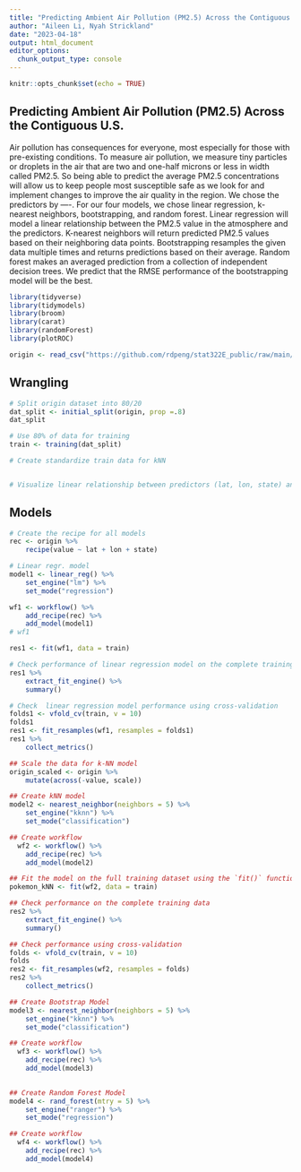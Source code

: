 ```yaml
---
title: "Predicting Ambient Air Pollution (PM2.5) Across the Contiguous U.S."
author: "Aileen Li, Nyah Strickland"
date: "2023-04-18"
output: html_document
editor_options: 
  chunk_output_type: console
---
```


```r
knitr::opts_chunk$set(echo = TRUE)
```
## Predicting Ambient Air Pollution (PM2.5) Across the Contiguous U.S.

  Air pollution has consequences for everyone, most especially for those with pre-existing conditions. To measure air pollution, we measure tiny particles or droplets in the air that are two and one-half microns or less in width called PM2.5. So being able to predict the average PM2.5 concentrations will allow us to keep people most susceptible safe as we look for and implement changes to improve the air quality in the region. We chose the predictors by ----. For our four models, we chose linear regression, k-nearest neighbors, bootstrapping, and random forest. Linear regression will model a linear relationship between the PM2.5 value in the atmosphere and the predictors. K-nearest neighbors will return predicted PM2.5 values based on their neighboring data points. Bootstrapping resamples the given data multiple times and returns predictions based on their average. Random forest makes an averaged prediction from a collection of independent decision trees. We predict that the RMSE performance of the bootstrapping model will be the best.

```r
library(tidyverse)
library(tidymodels)
library(broom)
library(carat)
library(randomForest)
library(plotROC)

origin <- read_csv("https://github.com/rdpeng/stat322E_public/raw/main/data/pm25_data.csv.gz")
```

## Wrangling
```r
# Split origin dataset into 80/20
dat_split <- initial_split(origin, prop =.8)
dat_split

# Use 80% of data for training 
train <- training(dat_split)

# Create standardize train data for kNN


# Visualize linear relationship between predictors (lat, lon, state) and predicted value


```

## Models 
```r
# Create the recipe for all models
rec <- origin %>% 
    recipe(value ~ lat + lon + state) 

# Linear regr. model
model1 <- linear_reg() %>% 
    set_engine("lm") %>% 
    set_mode("regression")

wf1 <- workflow() %>% 
    add_recipe(rec) %>% 
    add_model(model1)
# wf1

res1 <- fit(wf1, data = train)

# Check performance of linear regression model on the complete training data
res1 %>% 
    extract_fit_engine() %>% 
    summary()

# Check  linear regression model performance using cross-validation
folds1 <- vfold_cv(train, v = 10)
folds1
res1 <- fit_resamples(wf1, resamples = folds1)
res1 %>% 
    collect_metrics()
```
```r
## Scale the data for k-NN model
origin_scaled <- origin %>% 
    mutate(across(-value, scale))

## Create kNN model
model2 <- nearest_neighbor(neighbors = 5) %>% 
    set_engine("kknn") %>% 
    set_mode("classification")

## Create workflow
  wf2 <- workflow() %>% 
    add_recipe(rec) %>% 
    add_model(model2)

## Fit the model on the full training dataset using the `fit()` function
pokemon_kNN <- fit(wf2, data = train)

## Check performance on the complete training data
res2 %>% 
    extract_fit_engine() %>% 
    summary()

## Check performance using cross-validation
folds <- vfold_cv(train, v = 10)
folds
res2 <- fit_resamples(wf2, resamples = folds)
res2 %>% 
    collect_metrics()
```

```r
## Create Bootstrap Model
model3 <- nearest_neighbor(neighbors = 5) %>% 
    set_engine("kknn") %>% 
    set_mode("classification")

## Create workflow
  wf3 <- workflow() %>% 
    add_recipe(rec) %>% 
    add_model(model3)
    
```

```r
## Create Random Forest Model
model4 <- rand_forest(mtry = 5) %>% 
    set_engine("ranger") %>% 
    set_mode("regression")

## Create workflow
  wf4 <- workflow() %>% 
    add_recipe(rec) %>% 
    add_model(model4)

```





